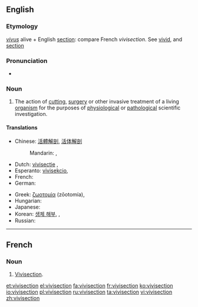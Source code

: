 ==English==
{{wikipedia}}

===Etymology===
{{etyl|la}} ''[[vivus]]'' alive + English [[section]]: compare French ''vivisection''.  See [[vivid]], and [[section]]

===Pronunciation===
* {{a|UK}} {{IPA|/ˈvɪvɪsɛkʃən/}} {{X-SAMPA|/"vIvIsEkS@n/}}

===Noun===
{{en-noun}}

# The action of [[cutting]], [[surgery]] or other invasive treatment of a living [[organism]] for the purposes of [[physiology|physiological]] or [[pathology|pathological]] scientific investigation.

====Translations====
{{trans-top|The action of invasive treatment of a living organism for scientific investigation}}
* Chinese: [[活體解剖]], [[活体解剖]]
*: Mandarin: {{t|cmn|活體解剖|sc=Hans}}, {{t|cmn|活体解剖|tr=huótǐ jiěpōu|sc=Hans}}
* Dutch: [[vivisectie]] {{f}}, {{t|nl|vivisectie|f}}
* Esperanto: [[vivisekcio]], {{t|eo|vivisekcio}}
* French: {{t+|fr|vivisection|f}}
* German: {{t+|de|Vivisektion|f}}
{{trans-mid}}
* Greek: [[ζωοτομία]] {{f}} (zōotomía), {{t|el|ζωοτομία|f|tr=zootomía|sc=Grek}}
* Hungarian: {{t-|hu|elevenboncolás}}
* Japanese: {{t|ja|生体解剖|tr=せいたいかいぼう, seitaikaibō|sc=Jpan}}
* Korean: [[생체 해부]], {{t|ko|생체 해부|tr=saengche haebu|sc=Kore}}, {{t|ko|生體解剖|sc=Kore}}
* Russian: {{t+|ru|вивисекция|f|tr=vivisékcija}}
{{trans-bottom}}

----

==French==

===Noun===
{{fr-noun|m|s}}

# [[vivisection#English|Vivisection]].

[[et:vivisection]]
[[el:vivisection]]
[[fa:vivisection]]
[[fr:vivisection]]
[[ko:vivisection]]
[[io:vivisection]]
[[pl:vivisection]]
[[ru:vivisection]]
[[ta:vivisection]]
[[vi:vivisection]]
[[zh:vivisection]]